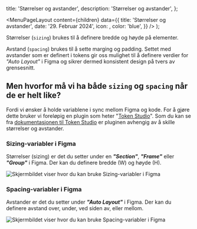 

  title: 'Størrelser og avstander',
  description: 'Størrelser og avstander',
};

  <MenuPageLayout
    content={children}
    data={{
      title: 'Størrelser og avstander',
      date: '29. Februar 2024',
      icon: <RulerIcon />,
      color: 'blue',
    }}
  />
);

Størrelser (`sizing`) brukes til å definere bredde og høyde på elementer.

Avstand (`spacing`) brukes til å sette marging og padding. Settet med avstander som er definert i tokens gir oss mulighet til å definere verdier for _"Auto Layout"_ i Figma og sikrer dermed konsistent design på tvers av grensesnitt.

<TokenList
  type='dimension'
  hideValue={true}
/>


## Men hvorfor må vi ha både `sizing` og `spacing` når de er helt like?

Fordi vi ønsker å holde variablene i sync mellom Figma og kode. For å gjøre dette bruker vi foreløpig en plugin som heter "[Token Studio](https://tokens.studio/)". Som du kan se fra [dokumentasjonen til Token Studio](https://docs.tokens.studio/available-tokens/spacing-tokens) er pluginen avhengig av å skille størrelser og avstander.

### Sizing-variabler i Figma

Størrelser (sizing) er det du setter under en **_"Section"_**, **_"Frame"_** eller **_"Group"_** i Figma. Der kan du definere bredde (W) og høyde (H).

<Image
  src='/img/sizing.png'
  alt='Skjermbildet viser hvor du kan bruke Sizing-variabler i Figma'
  boxShadow={false}
/>

### Spacing-variabler i Figma

Avstander er det du setter under _**"Auto Layout"**_ i Figma. Der kan du definere avstand over, under, ved siden av, eller mellom.

<Image
  src='/img/spacing.png'
  alt='Skjermbildet viser hvor du kan bruke Spacing-variabler i Figma'
  boxShadow={false}
/>

<br />
<br />
